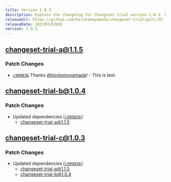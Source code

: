```yaml
---
title: Version 1.0.3
description: Explore the changelog for Changeset trial version 1.0.3. Learn about the latest features, bug fixes, and improvements.
releaseUrl: https://github.com/hirotomoyamada/changeset-trial/pull/35
releaseDate: 2023年5月30日
version: 1.0.3
---
```


## changeset-trial-a@1.1.5

### Patch Changes

-   [`c99983b`](https://github.com/hirotomoyamada/changeset-trial/commit/c99983ba84545a0111daa50a0dd2cab878c5c562) Thanks [@hirotomoyamada](https://github.com/hirotomoyamada)! - This is test.

## changeset-trial-b@1.0.4

### Patch Changes

-   Updated dependencies \[[`c99983b`](https://github.com/hirotomoyamada/changeset-trial/commit/c99983ba84545a0111daa50a0dd2cab878c5c562)]:
    -   changeset-trial-a@1.1.5

## changeset-trial-c@1.0.3

### Patch Changes

-   Updated dependencies \[[`c99983b`](https://github.com/hirotomoyamada/changeset-trial/commit/c99983ba84545a0111daa50a0dd2cab878c5c562)]:
    -   changeset-trial-a@1.1.5
    -   changeset-trial-b@1.0.4
